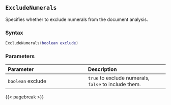 ## `ExcludeNumerals`

Specifies whether to exclude numerals from the document analysis.

### Syntax {-}

``` .lua
ExcludeNumerals(boolean exclude)
```

### Parameters {-}

**Parameter** | **Description**
| :-- | :-- |
`boolean` exclude | `true` to exclude numerals, `false` to include them.

{{< pagebreak >}}
